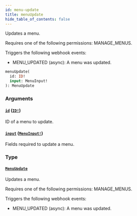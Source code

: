 ```yaml
---
id: menu-update
title: menuUpdate
hide_table_of_contents: false
---
```


Updates a menu.

Requires one of the following permissions: MANAGE_MENUS.

Triggers the following webhook events:

- MENU_UPDATED (async): A menu was updated.

```graphql
menuUpdate(
  id: ID!
  input: MenuInput!
): MenuUpdate
```

### Arguments

#### [`id`](#) ([`ID!`](../../../developer/api-reference/scalars/id))

ID of a menu to update.

#### [`input`](#) ([`MenuInput!`](../../../developer/api-reference/inputs/menu-input))

Fields required to update a menu.

### Type

#### [`MenuUpdate`](../../../developer/api-reference/objects/menu-update)

Updates a menu.

Requires one of the following permissions: MANAGE_MENUS.

Triggers the following webhook events:

- MENU_UPDATED (async): A menu was updated.
